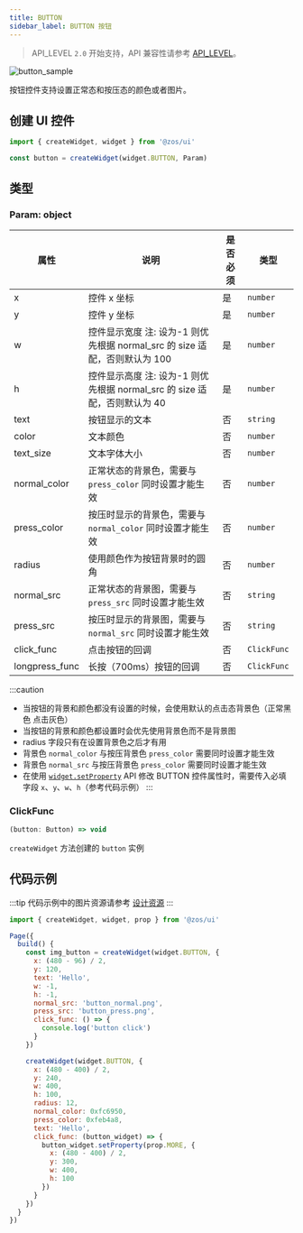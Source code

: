 ```yaml
---
title: BUTTON
sidebar_label: BUTTON 按钮
---
```


> API_LEVEL `2.0` 开始支持，API 兼容性请参考 [API_LEVEL](../../../../../guides/framework/device/compatibility.md)。

![button_sample](/img/api/button_sample.jpg)

按钮控件支持设置正常态和按压态的颜色或者图片。

## 创建 UI 控件

```js
import { createWidget, widget } from '@zos/ui'

const button = createWidget(widget.BUTTON, Param)
```

## 类型

### Param: object

| 属性           | 说明                                                                       | 是否必须 | 类型        |
| -------------- | -------------------------------------------------------------------------- | -------- | ----------- |
| x              | 控件 x 坐标                                                                | 是       | `number`    |
| y              | 控件 y 坐标                                                                | 是       | `number`    |
| w              | 控件显示宽度 注: 设为-1 则优先根据 normal_src 的 size 适配，否则默认为 100 | 是       | `number`    |
| h              | 控件显示高度 注: 设为-1 则优先根据 normal_src 的 size 适配，否则默认为 40  | 是       | `number`    |
| text           | 按钮显示的文本                                                             | 否       | `string`    |
| color          | 文本颜色                                                                   | 否       | `number`    |
| text_size      | 文本字体大小                                                               | 否       | `number`    |
| normal_color   | 正常状态的背景色，需要与 `press_color` 同时设置才能生效                    | 否       | `number`    |
| press_color    | 按压时显示的背景色，需要与 `normal_color` 同时设置才能生效                 | 否       | `number`    |
| radius         | 使用颜色作为按钮背景时的圆角                                               | 否       | `number`    |
| normal_src     | 正常状态的背景图，需要与 `press_src` 同时设置才能生效                      | 否       | `string`    |
| press_src      | 按压时显示的背景图，需要与 `normal_src` 同时设置才能生效                   | 否       | `string`    |
| click_func     | 点击按钮的回调                                                             | 否       | `ClickFunc` |
| longpress_func | 长按（700ms）按钮的回调                                                    | 否       | `ClickFunc` |

:::caution
- 当按钮的背景和颜色都没有设置的时候，会使用默认的点击态背景色（正常黑色 点击灰色）
- 当按钮的背景和颜色都设置时会优先使用背景色而不是背景图
- radius 字段只有在设置背景色之后才有用
- 背景色 `normal_color` 与按压背景色 `press_color` 需要同时设置才能生效
- 背景色 `normal_src` 与按压背景色 `press_color` 需要同时设置才能生效
- 在使用 [`widget.setProperty`](../setProperty.mdx) API 修改 BUTTON 控件属性时，需要传入必填字段 `x`、`y`、`w`、`h`（参考代码示例）
:::

### ClickFunc

```js
(button: Button) => void
```

`createWidget` 方法创建的 `button` 实例

## 代码示例

:::tip
代码示例中的图片资源请参考 [设计资源](../../../../related-resources/design-resources.mdx)
:::

```js
import { createWidget, widget, prop } from '@zos/ui'

Page({
  build() {
    const img_button = createWidget(widget.BUTTON, {
      x: (480 - 96) / 2,
      y: 120,
      text: 'Hello',
      w: -1,
      h: -1,
      normal_src: 'button_normal.png',
      press_src: 'button_press.png',
      click_func: () => {
        console.log('button click')
      }
    })

    createWidget(widget.BUTTON, {
      x: (480 - 400) / 2,
      y: 240,
      w: 400,
      h: 100,
      radius: 12,
      normal_color: 0xfc6950,
      press_color: 0xfeb4a8,
      text: 'Hello',
      click_func: (button_widget) => {
        button_widget.setProperty(prop.MORE, {
          x: (480 - 400) / 2,
          y: 300,
          w: 400,
          h: 100
        })
      }
    })
  }
})
```
